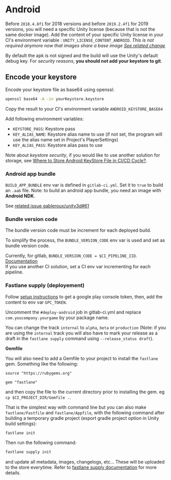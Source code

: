 # Android

Before `2018.4.8f1` for 2018 versions and before `2019.2.4f1` for 2019 versions, you will need a specific Unity license (because that is not the same docker image). Add the content of your specific Unity license in your CI's environment variable : `UNITY_LICENSE_CONTENT_ANDROID`. _This is not required anymore now that images share a base image [See related change](https://gitlab.com/game-ci/unity3d/merge_requests/63)_

By default the apk is not signed and the build will use the Unity's default debug key.
For _security reasons_, **you should not add your keystore to git**.

## Encode your keystore

Encode your keystore file as base64 using openssl:

```bash
openssl base64 -A -in yourKeystore.keystore
```

Copy the result to your CI's environment variable `ANDROID_KEYSTORE_BASE64`

Add following environment variables:

- `KEYSTORE_PASS`: Keystore pass
- `KEY_ALIAS_NAME`: Keystore alias name to use (if not set, the program will use the alias name set in Project's PlayerSettings)
- `KEY_ALIAS_PASS`: Keystore alias pass to use

Note about _keystore security_, if you would like to use another solution for storage, see [Where to Store Android KeyStore File in CI/CD Cycle?](https://android.jlelse.eu/where-to-store-android-keystore-file-in-ci-cd-cycle-2365f4e02e57).

### Android app bundle

`BUILD_APP_BUNDLE` env var is defined in `gitlab-ci.yml`. Set it to `true` to build an `.aab` file. Note: to build an android app bundle, you need an image with **Android NDK**.

See [related issue gableroux/unity3d#61](https://gitlab.com/game-ci/unity3d/issues/61)

### Bundle version code

The bundle version code must be increment for each deployed build.

To simplify the process, the `BUNDLE_VERSION_CODE` env var is used and set as bundle version code.

Currently, for gitlab, `BUNDLE_VERSION_CODE = $CI_PIPELINE_IID`. [Documentation](https://docs.gitlab.com/ee/ci/variables/predefined_variables.html)  
If you use another CI solution, set a CI env var incrementing for each pipeline.

### Fastlane supply (deployement)

Follow [setup instructions](https://docs.fastlane.tools/actions/supply/) to get a google play console token, then, add the content to env var `GPC_TOKEN`.

Uncomment the `#deploy-android` job in gitlab-ci.yml and replace `com.youcompany.yourgame` by your package name.

You can change the track `internal` to `alpha`, `beta` or `production` (Note: if you are using the `internal` track you will also have to mark your release as a draft in the `fastlane supply` command using `--release_status draft`).

**Gemfile**

You will also need to add a Gemfile to your project to install the `fastlane` gem. Something like the following:

```
source "https://rubygems.org"

gem "fastlane"
```

and then copy the file to the current directory prior to installing the gem. eg `cp $CI_PROJECT_DIR/Gemfile .`.

That is the simplest way with command line but you can also make `fastlane/Fastfile` and `fastlane/Appfile`, with the following command after building a temporary gradle project (export gradle project option in Unity build settings):

```bash
fastlane init
```

Then run the following command:

```bash
fastlane supply init
```

and update all metadata, images, changelogs, etc... These will be uploaded to the store everytime. Refer to [fastlane supply documentation](https://docs.fastlane.tools/actions/supply/) for more details.
